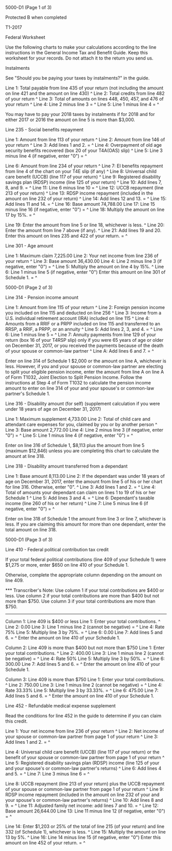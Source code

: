 ﻿5000-D1 (Page 1 of 3) 
 
Protected B when completed 
 
T1-2017 
 
Federal Worksheet 
 
Use the following charts to make your calculations according to the line 
instructions in the General Income Tax and Benefit Guide. Keep this worksheet 
for your records. Do not attach it to the return you send us. 
 
Instalments 
 
See "Should you be paying your taxes by instalments?" in the guide. 
 
Line 1: Total payable from line 435 of your return (not including the amount 
on line 421 and the amount on line 430) ^
Line 2: Total credits from line 482 of your return ^
Line 3: Total of amounts on lines 448, 450, 457, and 476 of your return ^
Line 4: Line 2 minus line 3 = ^
Line 5: Line 1 minus line 4 = ^
 
You may have to pay your 2018 taxes by instalments if for 2018 and for either 
2017 or 2016 the amount on line 5 is more than $3,000. 
 
Line 235 - Social benefits repayment 
 
Line 1: Amount from line 113 of your return ^
Line 2: Amount from line 146 of your return ^
Line 3: Add lines 1 and 2. = ^
Line 4: Overpayment of old age security benefits recovered (box 20 of your 
T4A(OAS) slip) ^
Line 5: Line 3 minus line 4 (if negative, enter "0") = ^
 
Line 6: Amount from line 234 of your return ^
Line 7: EI benefits repayment from line 4 of the chart on your T4E slip (if 
any) ^
Line 8: Universal child care benefit (UCCB) (line 117 of your return) ^
Line 9: Registered disability savings plan (RDSP) income (line 125 of your 
return) ^
Line 10: Add lines 7, 8, and 9. = ^
Line 11: Line 6 minus line 10 = ^
Line 12: UCCB repayment (line 213 of your return) ^
Line 13: RDSP income repayment (included in the amount on line 232 of your 
return) ^
Line 14: Add lines 12 and 13. = ^
Line 15: Add lines 11 and 14. = ^
Line 16: Base amount 74,788.00 
Line 17: Line 15 minus line 16 (if negative, enter "0") = ^
Line 18: Multiply the amount on line 17 by 15%. = ^
 
Line 19: Enter the amount from line 5 or line 18, whichever is less. ^
Line 20: Enter the amount from line 7 above (if any). ^
Line 21: Add lines 19 and 20. Enter this amount on lines 235 and 422 of your 
return. = ^
 
Line 301 - Age amount 
 
Line 1: Maximum claim 7,225.00 
Line 2: Your net income from line 236 of your return ^
Line 3: Base amount 36,430.00 
Line 4: Line 2 minus line 3 (if negative, enter "0") = ^
Line 5: Multiply the amount on line 4 by 15%. ^
Line 6: Line 1 minus line 5 (if negative, enter "0") Enter this amount on 
line 301 of Schedule 1. = ^
 
 
5000-D1 (Page 2 of 3) 
 
Line 314 - Pension income amount 
 
Line 1: Amount from line 115 of your return ^
Line 2: Foreign pension income you included on line 115 and deducted on line 
256 ^
Line 3: Income from a U.S. individual retirement account (IRA) included on 
line 115 ^
Line 4: Amounts from a RRIF or a PRPP included on line 115 and transferred to 
an RRSP, a RRIF, a PRPP, or an annuity ^
Line 5: Add lines 2, 3, and 4. = ^
Line 6: Line 1 minus line 5 = ^
Line 7: Annuity payments from line 129 of your return (box 16 of your T4RSP 
slip) only if you were 65 years of age or older on December 31, 2017, or you 
received the payments because of the death of your spouse or common-law 
partner ^
Line A: Add lines 6 and 7. = ^
 
Enter on line 314 of Schedule 1 $2,000 or the amount on line A, whichever is 
less. However, if you and your spouse or common-law partner are electing to 
split your eligible pension income, enter the amount from line A on line A of 
Form T1032, Joint Election to Split Pension Income. Follow the instructions 
at Step 4 of Form T1032 to calculate the pension income amount to enter on 
line 314 of your and your spouse's or common-law partner's Schedule 1. 
 
Line 316 - Disability amount (for self) 
(supplement calculation if you were under 18 years of age on December 31, 
2017) 
 
Line 1: Maximum supplement 4,733.00 
Line 2: Total of child care and attendant care expenses for you, claimed by 
you or by another person ^
Line 3: Base amount 2,772.00 
Line 4: Line 2 minus line 3 (if negative, enter "0") = ^
Line 5: Line 1 minus line 4 (if negative, enter "0") = ^
 
Enter on line 316 of Schedule 1, $8,113 plus the amount from line 5 (maximum 
$12,846) unless you are completing this chart to calculate the amount at line 
318. 
 
Line 318 - Disability amount transferred from a dependant 
 
Line 1: Base amount 8,113.00 
Line 2: If the dependant was under 18 years of age on December 31, 2017, 
enter the amount from line 5 of his or her chart for line 316. Otherwise, 
enter "0". ^
Line 3: Add lines 1 and 2. = ^
Line 4: Total of amounts your dependant can claim on lines 1 to 19 of his or 
her Schedule 1 ^
Line 5: Add lines 3 and 4. = ^
Line 6: Dependant's taxable income (line 260 of his or her return) ^
Line 7: Line 5 minus line 6 (if negative, enter "0") = ^
 
Enter on line 318 of Schedule 1 the amount from line 3 or line 7, whichever 
is less. If you are claiming this amount for more than one dependant, enter 
the total amount on line 318. 
 
 
5000-D1 (Page 3 of 3) 
 
Line 410 - Federal political contribution tax credit 
 
If your total federal political contributions (line 409 of your Schedule 1) 
were $1,275 or more, enter $650 on line 410 of your Schedule 1. 
 
Otherwise, complete the appropriate column depending on the amount on line 
409. 
 
*** Transcriber's Note: Use column 1 if your total contributions are $400 or 
less. Use column 2 if your total contributions are more than $400 but not 
more than $750. Use column 3 if your total contributions are more than $750. 
*** 
 
Column 1: Line 409 is $400 or less 
Line 1: Enter your total contributions. ^
Line 2: 0.00 
Line 3: Line 1 minus line 2 (cannot be negative) = ^
Line 4: Rate 75% 
Line 5: Multiply line 3 by 75%. = ^
Line 6: 0.00 
Line 7: Add lines 5 and 6. = ^
Enter the amount on line 410 of your Schedule 1. 
 
Column 2: Line 409 is more than $400 but not more than $750 
Line 1: Enter your total contributions. ^
Line 2: 400.00 
Line 3: Line 1 minus line 2 (cannot be negative) = ^
Line 4: Rate 50% 
Line 5: Multiply line 3 by 50%. = ^
Line 6: 300.00 
Line 7: Add lines 5 and 6. = ^
Enter the amount on line 410 of your Schedule 1. 
 
Column 3: Line 409 is more than $750 
Line 1: Enter your total contributions. ^
Line 2: 750.00 
Line 3: Line 1 minus line 2 (cannot be negative) = ^
Line 4: Rate 33.33% 
Line 5: Multiply line 3 by 33.33%. = ^
Line 6: 475.00 
Line 7: Add lines 5 and 6. = ^
Enter the amount on line 410 of your Schedule 1. 
 
Line 452 - Refundable medical expense supplement 

Read the conditions for line 452 in the guide to determine if you can claim 
this credit. 
 
Line 1: Your net income from line 236 of your return ^
Line 2: Net income of your spouse or common-law partner from page 1 of your 
return ^
Line 3: Add lines 1 and 2. = ^
 
Line 4: Universal child care benefit (UCCB) (line 117 of your return) or the 
benefit of your spouse or common-law partner from page 1 of your return ^
Line 5: Registered disability savings plan (RDSP) income (line 125 of your 
and your spouse's or common-law partner's returns) ^
Line 6: Add lines 4 and 5. = ^
Line 7: Line 3 minus line 6 = ^
 
Line 8: UCCB repayment (line 213 of your return) plus the UCCB repayment of 
your spouse or common-law partner from page 1 of your return ^
Line 9: RDSP income repayment (included in the amount on line 232 of your and 
your spouse's or common-law partner's returns) ^
Line 10: Add lines 8 and 9. = ^
Line 11: Adjusted family net income: add lines 7 and 10. = ^
Line 12: Base amount 26,644.00 
Line 13: Line 11 minus line 12 (if negative, enter "0") = ^
 
Line 14: Enter $1,203 or 25% of the total of line 215 (of your return) and 
line 332 (of Schedule 1), whichever is less. ^
Line 15: Multiply the amount on line 13 by 5%. ^
Line 16: Line 14 minus line 15 (if negative, enter "0") Enter this amount on 
line 452 of your return. = ^
